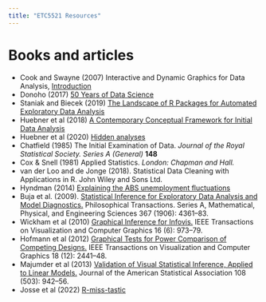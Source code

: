 ```yaml
---
title: "ETC5521 Resources"
---
```


# Books and articles

- Cook and Swayne (2007) Interactive and Dynamic Graphics for Data Analysis, [Introduction](http://ggobi.org/book/intro.pdf)
- Donoho (2017) [50 Years of Data Science](https://www.tandfonline.com/doi/full/10.1080/10618600.2017.1384734)
- Staniak and Biecek (2019) [The Landscape of R Packages for Automated Exploratory Data Analysis](https://arxiv.org/pdf/1904.02101.pdf)
- Huebner et al (2018) [A Contemporary Conceptual Framework for Initial Data Analysis](https://muse.jhu.edu/article/793379/pdf)
- Huebner et al (2020) [Hidden analyses](https://bmcmedresmethodol.biomedcentral.com/articles/10.1186/s12874-020-00942-y)
- Chatfield (1985) The Initial Examination of Data. *Journal of the Royal Statistical Society. Series A (General)* **148** <Br>
- Cox & Snell (1981) Applied Statistics. *London: Chapman and Hall.*
- van der Loo and de Jonge (2018). Statistical Data Cleaning with Applications in R. John Wiley and Sons Ltd.
- Hyndman (2014) [Explaining the ABS unemployment fluctuations](https://robjhyndman.com/hyndsight/abs-seasonal-adjustment-2/)
- Buja et al. (2009). [Statistical Inference for Exploratory Data Analysis and Model Diagnostics.](https://royalsocietypublishing.org/doi/10.1098/rsta.2009.0120) Philosophical Transactions. Series A, Mathematical, Physical, and Engineering Sciences 367 (1906): 4361–83.
- Wickham et al (2010) [Graphical Inference for Infovis.](https://doi.org/10.1109/TVCG.2010.161) IEEE Transactions on Visualization and Computer Graphics 16 (6): 973–79.
- Hofmann et al (2012) [Graphical Tests for Power Comparison of Competing Designs.](https://doi.org/10.1109/TVCG.2012.230) IEEE Transactions on Visualization and Computer Graphics 18 (12): 2441–48.
- Majumder et al (2013) [Validation of Visual Statistical Inference, Applied to Linear Models.](https://doi.org/10.1080/01621459.2013.808157) Journal of the American Statistical Association 108 (503): 942–56.
- Josse et al (2022) [R-miss-tastic](https://rmisstastic.netlify.app)

